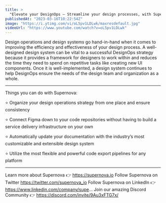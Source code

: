 ```yaml
---
title: >
  "Elevate your DesignOps — Streamline your design processes, with Supernova"
publishedAt: "2023-03-16T10:22:54Z"
image: "https://i.ytimg.com/vi/oL5pv1LDLwk/maxresdefault.jpg"
videoUrl: "https://www.youtube.com/watch?v=oL5pv1LDLwk"
---
```


Design operations and design systems go hand-in-hand when it comes to improving the efficiency and effectiveness of your design process. A well-designed design system can be vital to a successful DesignOps strategy because it provides a framework for designers to work within and reduces the time they need to spend on repetitive tasks like creating new UI components. Once it is well-implemented, a design system continues to help DesignOps ensure the needs of the design team and organization as a whole.

---

Things you can do with Supernova:

⭐️ Organize your design operations strategy from one place and ensure consistency

⭐️ Connect Figma down to your code repositories without having to build a service delivery infrastructure on your own

⭐️ Automatically update your documentation with the industry’s most customizable and extensible design system

⭐️ Utilize the most flexible and powerful code export pipelines for any platform

---

Learn more about Supernova 👉 https://supernova.io
Follow Supernova on Twitter https://twitter.com/supernova_io
Follow Supernova on LinkedIn 👉https://www.linkedin.com/company/supe...
Join our amazing Discord Community 👉 https://discord.com/invite/9Au3xFTG7x/
